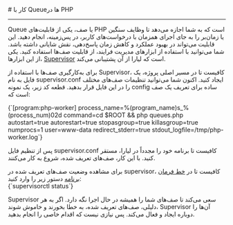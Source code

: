 

<Layout>
<Head>
<title>مستندات کار با Queueها در PHP - لیارا</title>
<meta property="og:title" content="مستندات خدمات رایانش ابری لیارا" />
<meta property="og:description" content="مستندات مربوط به نحوه کار با صف‌ها یا Queueها در پلتفرم PHP در لیارا"  />
<meta property="og:image" content="https://files.liara.ir/liara/logos/liara-poster.jpg" />
</Head>
# کار با Queueها در PHP 
<hr className="mb-2" />

Queue یا صف، یکی از قابلیت‌های PHP است که به شما 
اجازه می‌دهد تا وظایف سنگین یا زمان‌بر را به جای اجرای همزمان با درخواست‌های کاربر،
در پس‌زمینه، انجام دهید. این قابلیت می‌تواند در بهبود عملکرد و کاهش زمان پاسخ‌دهی، نقش شایانی داشته باشد.
شما می‌توانید با استفاده از ابزارهای مدیریت فرایند، از قابلیت صف‌ها استفاده کنید. یکی از این ابزارها، <a href="https://laravel.com/docs/11.x/queues#supervisor-configuration" className="text-[#2196f3] ">Supervisor</a> است که لیارا از آن پشتیبانی می‌کند.

برای ‌به‌کار‌گیری صف‌ها با استفاده از Supervisor، کافیست تا در مسیر اصلی پروژه، یک فایل به نام <Important>supervisor.conf</Important> ایجاد کنید. اکنون شما می‌توانید تنظیمات صف‌های مختلف را در این فایل قرار بدهید. قطعه کد زیر، یک نمونه config ساده برای تعریف یک صف است که:
<div className="h-2" />
<div dir='ltr'>
    <Highlight className="config">
        {`[program:php-worker]
process_name=%(program_name)s_%(process_num)02d
command=cd $ROOT && php queues.php
autostart=true
autorestart=true
stopasgroup=true
killasgroup=true
numprocs=1
user=www-data
redirect_stderr=true
stdout_logfile=/tmp/php-worker.log`}
    </Highlight>
</div>
<div className="h-2" />

پس از تنظیم فایل <Important>supervisor.conf</Important> کافیست تا برنامه خود را مجدداً در لیارا، مستقر کنید. با این کار، صف‌های تعریف شده، شروع به کار می‌کنند.


<Section id="check-queue-status" title="مشاهده وضعیت صف‌ها در برنامه" />
برای مشاهده وضعیت صف‌های تعریف شده در supervisor، کافیست تا در <a href="/paas/details/console-shell" className='text-[#2196f3] '>خط فرمان برنامه</a> دستور زیر را وارد کنید:

<div className="h-2" />
<div dir='ltr'>
    <Highlight className="bash">
        {`supervisorctl status`}
    </Highlight>
</div>
<div className="h-2" />

<Alert variant='success'>
<p>
  Supervisor سعی می‌کند تا صف‌های شما را همیشه در حال اجرا نگه دارد. اگر به هر دلیلی، صف‌های تعریف شده، به خطا بخورند و خاموش شوند، Supervisor آن‌ها را دوباره ایجاد و فعال می‌کند. پس نیازی نیست که اقدام خاصی را انجام بدهید.
</p>
</Alert>


</Layout>
